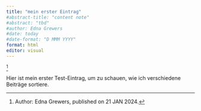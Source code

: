 ```yaml
---
title: "mein erster Eintrag"
#abstract-title: "content note"
#abstract: "tbd"
#author: Edna Grewers
#date: today
#date-format: "D MMM YYYY"
format: html
editor: visual
---
```

[^1]


Hier ist mein erster Test-Eintrag, um zu schauen, wie ich verschiedene Beiträge sortiere.


[^1]:Author: Edna Grewers, published on 21 JAN 2024. 
